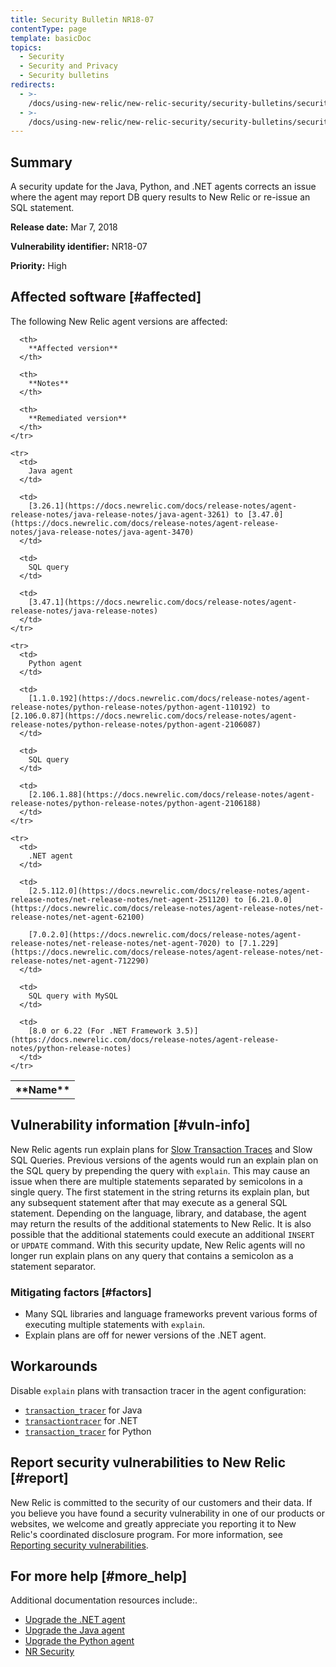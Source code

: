 ```yaml
---
title: Security Bulletin NR18-07
contentType: page
template: basicDoc
topics:
  - Security
  - Security and Privacy
  - Security bulletins
redirects:
  - >-
    /docs/using-new-relic/new-relic-security/security-bulletins/security-bulletin-nr18-08/
  - >-
    /docs/using-new-relic/new-relic-security/security-bulletins/security-bulletin-nr18-07/
---
```


## Summary

A security update for the Java, Python, and .NET agents corrects an issue where the agent may report DB query results to New Relic or re-issue an SQL statement.

**Release date:** Mar 7, 2018

**Vulnerability identifier:** NR18-07

**Priority:** High

## Affected software [#affected]

The following New Relic agent versions are affected:

<Table>
  <tbody>
    <tr>
      <th>
        **Name**
      </th>

      <th>
        **Affected version**
      </th>

      <th>
        **Notes**
      </th>

      <th>
        **Remediated version**
      </th>
    </tr>

    <tr>
      <td>
        Java agent
      </td>

      <td>
        [3.26.1](https://docs.newrelic.com/docs/release-notes/agent-release-notes/java-release-notes/java-agent-3261) to [3.47.0](https://docs.newrelic.com/docs/release-notes/agent-release-notes/java-release-notes/java-agent-3470)
      </td>

      <td>
        SQL query
      </td>

      <td>
        [3.47.1](https://docs.newrelic.com/docs/release-notes/agent-release-notes/java-release-notes)
      </td>
    </tr>

    <tr>
      <td>
        Python agent
      </td>

      <td>
        [1.1.0.192](https://docs.newrelic.com/docs/release-notes/agent-release-notes/python-release-notes/python-agent-110192) to [2.106.0.87](https://docs.newrelic.com/docs/release-notes/agent-release-notes/python-release-notes/python-agent-2106087)
      </td>

      <td>
        SQL query
      </td>

      <td>
        [2.106.1.88](https://docs.newrelic.com/docs/release-notes/agent-release-notes/python-release-notes/python-agent-2106188)
      </td>
    </tr>

    <tr>
      <td>
        .NET agent
      </td>

      <td>
        [2.5.112.0](https://docs.newrelic.com/docs/release-notes/agent-release-notes/net-release-notes/net-agent-251120) to [6.21.0.0](https://docs.newrelic.com/docs/release-notes/agent-release-notes/net-release-notes/net-agent-62100)

        [7.0.2.0](https://docs.newrelic.com/docs/release-notes/agent-release-notes/net-release-notes/net-agent-7020) to [7.1.229](https://docs.newrelic.com/docs/release-notes/agent-release-notes/net-release-notes/net-agent-712290)
      </td>

      <td>
        SQL query with MySQL
      </td>

      <td>
        [8.0 or 6.22 (For .NET Framework 3.5)](https://docs.newrelic.com/docs/release-notes/agent-release-notes/python-release-notes)
      </td>
    </tr>
  </tbody>
</Table>

## Vulnerability information [#vuln-info]

New Relic agents run explain plans for [Slow Transaction Traces](https://docs.newrelic.com/docs/apm/applications-menu/monitoring/viewing-slow-query-details) and Slow SQL Queries. Previous versions of the agents would run an explain plan on the SQL query by prepending the query with `explain`. This may cause an issue when there are multiple statements separated by semicolons in a single query. The first statement in the string returns its explain plan, but any subsequent statement after that may execute as a general SQL statement. Depending on the language, library, and database, the agent may return the results of the additional statements to New Relic. It is also possible that the additional statements could execute an additional `INSERT` or `UPDATE` command. With this security update, New Relic agents will no longer run explain plans on any query that contains a semicolon as a statement separator.

### Mitigating factors [#factors]

* Many SQL libraries and language frameworks prevent various forms of executing multiple statements with `explain`.
* Explain plans are off for newer versions of the .NET agent.

## Workarounds

Disable `explain` plans with transaction tracer in the agent configuration:

* [`transaction_tracer`](/docs/agents/java-agent/configuration/java-agent-configuration-config-file#h2-Transaction-tracer) for Java
* [`transactiontracer`](/docs/agents/net-agent/configuration/net-agent-configuration#transaction_tracer) for .NET
* [`transaction_tracer`](/docs/agents/python-agent/configuration/python-agent-configuration#txn-tracer-settings) for Python

## Report security vulnerabilities to New Relic [#report]

New Relic is committed to the security of our customers and their data. If you believe you have found a security vulnerability in one of our products or websites, we welcome and greatly appreciate you reporting it to New Relic's coordinated disclosure program. For more information, see [Reporting security vulnerabilities](/docs/security/new-relic-security/data-privacy/reporting-security-vulnerabilities).

## For more help [#more_help]

Additional documentation resources include:.

* [Upgrade the .NET agent](https://docs.newrelic.com/docs/agents/net-agent/installation/update-net-agent)
* [Upgrade the Java agent](https://docs.newrelic.com/docs/agents/java-agent/installation/upgrade-java-agent)
* [Upgrade the Python agent](https://docs.newrelic.com/docs/agents/python-agent/installation-configuration/upgrade-python-agent)
* [NR Security](https://newrelic.com/why-new-relic/security "Link opens in a new window.")
